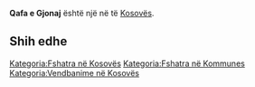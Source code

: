 {{Fshat në 
 | Emri                = Qafa e Gjonaj
 | EmriAlt                = 
 | NAME_SHORT_FORM=      
 | NAME_GENERIC=      Qafa
 | NAME_SORT_NAME_RO=      QAFAEGJONAJ
 | FULL_NAME_RO = Qafa e Gjonaj
 | FULL_NAME_ND_RO=Qafa e Gjonaj
 | SORT_NAME_RG=GJONAJ QAFAE
 | FULL_NAME_RG=Gjonaj, Qafa e
 | FULL_NAME_ND_RG=Gjonaj, Qafa e
 | SRP_NAME_SHORT_FORM=      
 | SRP_NAME_GENERIC=      
 | SRP_NAME_SORT_NAME_RO=      
 | SRP_FULL_NAME_RO = 
 | SRP_FULL_NAME_ND_RO=
 | SRP_SORT_NAME_RG=
 | SRP_FULL_NAME_RG=
 | SRP_FULL_NAME_ND_RG=
 | Emri (Rasa dhanore) = 
 | Figura              = 
 | Shteti              = Kosovo
 | Komuna              = 
 | Kodi postar         = 
 | Sipërfaqja          = 

 | Popullsia           = 

 | Regj. i popullsisë  = 
 | Dend. e popullsisë  = 
 | Faqja zyrtare       = 
 <!--- Koordinatat ----> 
 | Gjerësia            = 42.339167
 | Gjatësia            = 20.244167
 | Lartësia            = 
}}
'''Qafa e Gjonaj''' është një [[]] në [[]] të [[Kosovës]].

<!-- == Gjeografia == -->
<!-- == Historia == -->
<!-- == Demografia == -->
== Shih edhe ==
{{Komuna }}
{{Kosovo-Administrata-Cung}}

[[Kategoria:Fshatra në Kosovës]]
[[Kategoria:Fshatra në Kommunes ]]
[[Kategoria:Vendbanime në Kosovës]]